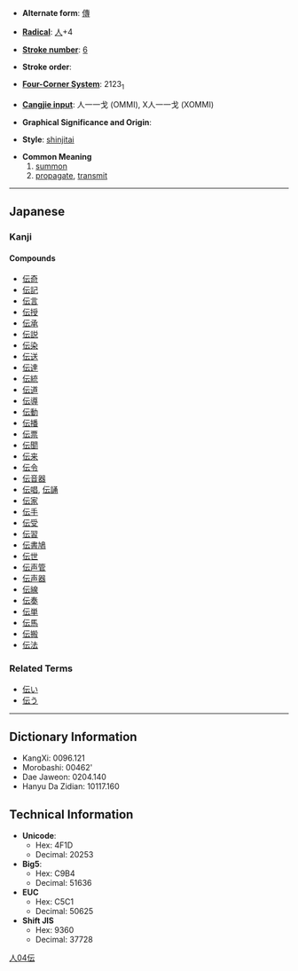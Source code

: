 * '''Alternate form''': [[傳]]

* '''[[Wiktionary:Chinese radical index| Radical]]''': [[Wiktionary:Chinese radical index 人|人]]+4

* '''[[Wiktionary:Chinese total strokes index|Stroke number]]''': [[Wiktionary:Chinese total strokes index 6|6]]

* '''Stroke order''': 

* '''[[Wiktionary:Chinese four corner index|Four-Corner System]]''': 2123<sub>1</sub>

* '''[[Wiktionary:Chinese Cangjie index|Cangjie input]]''': 人一一戈 (OMMI), X人一一戈 (XOMMI)

* '''Graphical Significance and Origin''': 

* '''Style''': [[shinjitai]]

* '''Common Meaning'''
*# [[summon]]
*# [[propagate]], [[transmit]]

----

== Japanese ==
===Kanji===
{{kanji|[[でん]] ([[den]]), [[てん]] ([[ten]])|[[つたえる]] ([[伝える]], [[tsutaeru]]), [[つたえ]] ([[伝え]], [[tsutae]]), [[つたわる]] ([[伝わる]], [[tsutawaru]])}}

====Compounds====
*[[伝奇]]
*[[伝記]]
*[[伝言]]
*[[伝授]]
*[[伝承]]
*[[伝説]]
*[[伝染]]
*[[伝送]]
*[[伝達]]
*[[伝統]]
*[[伝道]]
*[[伝導]]
*[[伝動]]
*[[伝播]]
*[[伝票]]
*[[伝聞]]
*[[伝来]]
*[[伝令]]
*[[伝音器]]
*[[伝唱]], [[伝誦]]
*[[伝家]]
*[[伝手]]
*[[伝受]]
*[[伝習]]
*[[伝書鳩]]
*[[伝世]]
*[[伝声管]]
*[[伝声器]]
*[[伝線]]
*[[伝奏]]
*[[伝単]]
*[[伝馬]]
*[[伝搬]]
*[[伝法]]

===Related Terms===
*[[伝い]]
*[[伝う]]

----

== Dictionary Information ==

* KangXi: 0096.121
* Morobashi: 00462'
* Dae Jaweon: 0204.140
* Hanyu Da Zidian: 10117.160

== Technical Information ==

* '''Unicode''':
** Hex: 4F1D
** Decimal: 20253
* '''Big5''':
** Hex: C9B4
** Decimal: 51636
* '''EUC'''
** Hex: C5C1
** Decimal: 50625
* '''Shift JIS'''
** Hex: 9360
** Decimal: 37728

[[Category:Japanese kanji|人04伝]]